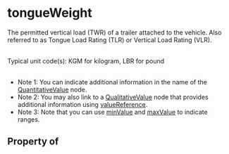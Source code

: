   

# tongueWeight

The permitted vertical load (TWR) of a trailer attached to the vehicle. Also referred to as Tongue Load Rating (TLR) or Vertical Load Rating (VLR).<br/><br/>

Typical unit code(s): KGM for kilogram, LBR for pound<br/><br/>

<ul>
<li>Note 1: You can indicate additional information in the <Link href="/name">name</Link> of the <a class="localLink" href="/QuantitativeValue">QuantitativeValue</a> node.</li>
<li>Note 2: You may also link to a <a class="localLink" href="/QualitativeValue">QualitativeValue</a> node that provides additional information using <a class="localLink" href="/valueReference">valueReference</a>.</li>
<li>Note 3: Note that you can use <a class="localLink" href="/minValue">minValue</a> and <a class="localLink" href="/maxValue">maxValue</a> to indicate ranges.</li>
</ul>

## Property of



